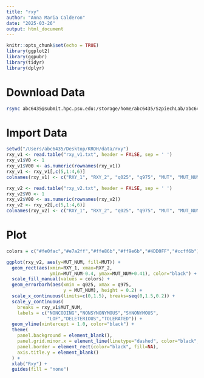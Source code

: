 ```yaml
---
title: "rxy"
author: "Anna Maria Calderon"
date: "2025-03-26"
output: html_document
---
```


```r
knitr::opts_chunk$set(echo = TRUE)
library(ggplot2)
library(ggpubr)
library(tidyr)
library(dplyr)
```

# Download Data

```bash
rsync abc6435@submit.hpc.psu.edu:/storage/home/abc6435/SzpiechLab/abc6435/KROH/data/rxy/rxy_*.txt /Users/abc6435/Desktop/KROH/data/rxy

```

# Import Data

```r
setwd("/Users/abc6435/Desktop/KROH/data/rxy")
rxy_v1 <- read.table("rxy_v1.txt", header = FALSE, sep = ' ')
rxy_v1$V0 <- 1
rxy_v1$V00 <- as.numeric(rownames(rxy_v1))
rxy_v1 <- rxy_v1[,c(5,1:4,6)]
colnames(rxy_v1) <- c("RXY_1", "RXY_2", "q025", "q975", "MUT", "MUT_NUM")

rxy_v2 <- read.table("rxy_v2.txt", header = FALSE, sep = ' ')
rxy_v2$V0 <- 1
rxy_v2$V00 <- as.numeric(rownames(rxy_v2))
rxy_v2 <- rxy_v2[,c(5,1:4,6)]
colnames(rxy_v2) <- c("RXY_1", "RXY_2", "q025", "q975", "MUT", "MUT_NUM")

```

# Plot

```r
colors = c("#fe0fac","#e7a2ff","#ffe86b","#ff9e6b","#4DD0FF","#ccff6b")

ggplot(rxy_v2, aes(y=MUT_NUM, fill=MUT)) +
  geom_rect(aes(xmin=RXY_1, xmax=RXY_2, 
                ymin=MUT_NUM-0.4, ymax=MUT_NUM+0.41), color="black") +
  scale_fill_manual(values = colors) +
  geom_errorbarh(aes(xmin = q025, xmax = q975, 
                     y = MUT_NUM), height = 0.2) +
  scale_x_continuous(limits=c(0,1.5), breaks=seq(0,1.5,0.2)) +
  scale_y_continuous(
    breaks = rxy_v1$MUT_NUM,
    labels = c("NONCODING","NONSYNONYMOUS","SYNONYMOUS",
               "LOF","DELETERIOUS","TOLERATED")) +
  geom_vline(xintercept = 1.0, color="black") +
  theme(
    panel.background = element_blank(),
    panel.grid.minor.x = element_line(linetype="dashed", color="black", size=0.05),
    panel.border = element_rect(color="black", fill=NA), 
    axis.title.y = element_blank()
  ) +
  xlab("Rxy") +
  guides(fill = "none")

```
